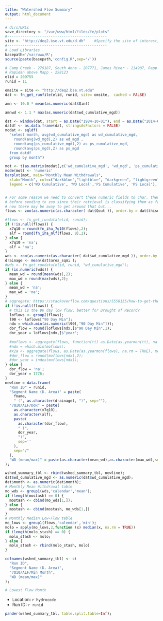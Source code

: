 ```yaml
---
title: "Watershed Flow Summary"
output: html_document
---
```

```r
# dirs/URLs
save_directory <- "/var/www/html/files/fe/plots"
#----------------------------------------------
site <- "http://deq2.bse.vt.edu/d.dh"    #Specify the site of interest, either d.bet OR d.dh
#----------------------------------------------
# Load Libraries
basepath='/var/www/R';
source(paste(basepath,'config.R',sep='/'))

# Camp Creek - 279187, South Anna - 207771, James River - 214907, Rapp above Hazel confluence 257471
# Rapidan above Rapp - 258123
elid = 209755  
runid = 11

omsite = site <- "http://deq2.bse.vt.edu"
dat <- fn_get_runfile(elid, runid, site= omsite,  cached = FALSE)

amn <- 10.0 * mean(as.numeric(dat$Qin))

amnwd <- 1.1 * max(as.numeric(dat$wd_cumulative_mgd))

dat <- window(dat, start = as.Date("1984-10-01"), end = as.Date("2014-09-30"));
datdf <- as.data.frame(dat, stringsAsFactors = FALSE)
modat <- sqldf(
  "select month, avg(wd_cumulative_mgd) as wd_cumulative_mgd, 
    round(avg(wd_mgd),2) as wd_mgd , 
    round(avg(ps_cumulative_mgd),2) as ps_cumulative_mgd, 
    round(avg(ps_mgd),2) as ps_mgd 
  from datdf 
  group by month")

mot <- t(as.matrix(modat[,c('wd_cumulative_mgd', 'wd_mgd', 'ps_cumulative_mgd', 'ps_mgd')]) )
mode(mot) <- 'numeric'
barplot(mot, main="Monthly Mean Withdrawals",
  xlab="Month", col=c("darkblue","lightblue", "darkgreen", "lightgreen"),
  legend = c('WD Cumulative', 'WD Local','PS Cumulative', 'PS Local'), beside=TRUE)


# For some reason we need to convert these numeric fields to char, then to number
# before sending to zoo since their retrieval is classifying them as factors instead of nums
# now there may be away to get around that but...
flows <- zoo(as.numeric(as.character( dat$Qout )), order.by = dat$thisdate);

#flows <- fn_get_rundata(elid, runid);
if (!is.null(flows)) {
  x7q10 = round(fn_iha_7q10(flows),2);
  alf = round(fn_iha_mlf(flows, 8),2);
} else {
  x7q10 = 'na';
  alf = 'na';
}
wds <- zoo(as.numeric(as.character( dat$wd_cumulative_mgd )), order.by = dat$thisdate);
drainage <- mean(dat$area_sqmi );
#wds <- fn_get_rundata(elid, runid, "wd_cumulative_mgd");
if (is.numeric(wds)) {
  mean_wd = round(mean(wds),2);
  max_wd = round(max(wds),2);
} else {
  mean_wd = 'na';
  max_wd = 'na';
}
# aggregate: https://stackoverflow.com/questions/5556135/how-to-get-the-date-of-maximum-values-of-rainfall-in-programming-language-r
if (!is.null(flows)) {
  # this is the 90 day low flow, better for Drought of Record?
  loflows <- group2(flows);
  l90 <- loflows["90 Day Min"];
  ndx = which.min(as.numeric(l90[,"90 Day Min"]));
  dor_flow = round(loflows[ndx,]$"90 Day Min",1);
  dor_year = loflows[ndx,]$"year";
  
  #moflows <- aggregate(flows, function(tt) as.Date(as.yearmon(tt), na.rm = TRUE), mean);
  #ndx = which.min(moflows);
  #x2a <- aggregate(flows, as.Date(as.yearmon(flows), na.rm = TRUE), mean);
  #dor_flow = round(moflows[ndx],2);
  #dor_year = index(moflows[ndx]);
} else {
  dor_flow = 'na';
  dor_year = 1776;
}
newline = data.frame( 
  "Run ID" = runid, 
  "Segment Name (D. Area)" = paste(
    fname, 
    " (", as.character(drainage), ")", sep=""), 
  "7Q10/ALF/DoR" = paste(
    as.character(x7q10), 
    as.character(alf),
    paste(
      as.character(dor_flow), 
      " (", 
      dor_year, 
      ")", 
      sep=''
    ),
    sep="/"
  ),
  "WD (mean/max)" = paste(as.character(mean_wd),as.character(max_wd),sep="/")
);

wshed_summary_tbl <- rbind(wshed_summary_tbl, newline);
dat$wd_cumulative_mgd <- as.numeric(dat$wd_cumulative_mgd);
dat$month <- as.numeric(dat$month);
# Monthly Mean Withdrawal table
mo_wds <- group1(wds,'calendar','mean');
if (length(mostash) == 0) {
  mostash <- cbind(mo_wds[1,]);
} else {
  mostash <- cbind(mostash, mo_wds[1,])
}
# Monthly Median Low-Flow table
mo_lows <- group1(flows,'calendar','min');
molo = apply(mo_lows,2,function (x) median(x, na.rm = TRUE))
if (length(molo_stash) == 0) {
  molo_stash <- molo;
} else {
  molo_stash <- rbind(molo_stash, molo)
}

colnames(wshed_summary_tbl) <- c(
  "Run ID", 
  "Segment Name (D. Area)", 
  "7Q10/ALF/Min Month", 
  "WD (mean/max)" 
);

# Lowest Flow Month

```
* Location: `r hydrocode`
* Run ID: `r runid`
```r
pander(wshed_summary_tbl, table.split.table=Inf);
```

